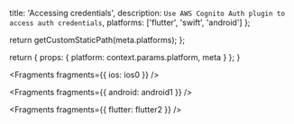 
  title: 'Accessing credentials',
  description: `Use AWS Cognito Auth plugin to access auth credentials`,
  platforms: ['flutter', 'swift', 'android']
};

  return getCustomStaticPath(meta.platforms);
};

  return {
    props: {
      platform: context.params.platform,
      meta
    }
  };
}


<Fragments fragments={{ ios: ios0 }} />


<Fragments fragments={{ android: android1 }} />


<Fragments fragments={{ flutter: flutter2 }} />
